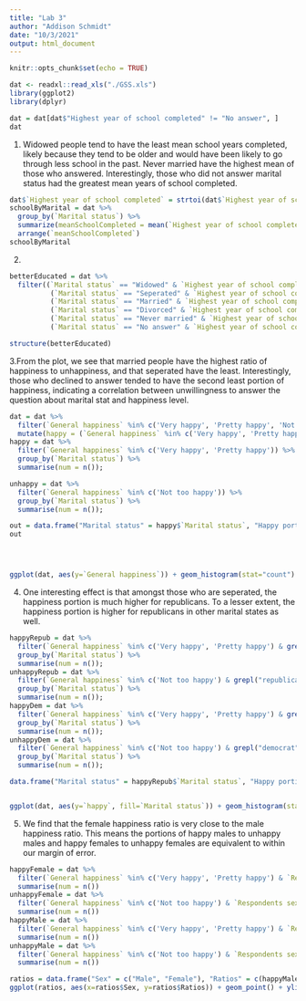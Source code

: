 ```yaml
---
title: "Lab 3"
author: "Addison Schmidt"
date: "10/3/2021"
output: html_document
---
```


```r
knitr::opts_chunk$set(echo = TRUE)
```

```r
dat <- readxl::read_xls("./GSS.xls")
library(ggplot2)
library(dplyr)
```

```r
dat = dat[dat$"Highest year of school completed" != "No answer", ]
dat
```

1. Widowed people tend to have the least mean school years completed, likely because they tend to be older and would have been
likely to go through less school in the past. Never married have the highest mean of those who answered. Interestingly, those who
did not answer marital status had the greatest mean years of school completed.
```r
dat$`Highest year of school completed` = strtoi(dat$`Highest year of school completed`)
schoolByMarital = dat %>% 
  group_by(`Marital status`) %>% 
  summarize(meanSchoolCompleted = mean(`Highest year of school completed`)) %>%
  arrange(`meanSchoolCompleted`)
schoolByMarital

```

2.
```r
betterEducated = dat %>% 
  filter((`Marital status` == "Widowed" & `Highest year of school completed` > 11.19825) | 
          (`Marital status` == "Seperated" & `Highest year of school completed` > 11.85580) |
          (`Marital status` == "Married" & `Highest year of school completed` > 12.96828) |
          (`Marital status` == "Divorced" & `Highest year of school completed` > 13.10582) |
          (`Marital status` == "Never married" & `Highest year of school completed` > 13.38954) |
          (`Marital status` == "No answer" & `Highest year of school completed` > 15.47826))

structure(betterEducated)
```
3.From the plot, we see that married people have the highest ratio of happiness to unhappiness, and that seperated have the least. Interestingly, those who declined to answer tended to have the second least portion of happiness, indicating a correlation between unwillingness to answer the question about marital stat and happiness level.
```r
dat = dat %>% 
  filter(`General happiness` %in% c('Very happy', 'Pretty happy', 'Not too happy'))  %>%
  mutate(happy = (`General happiness` %in% c('Very happy', 'Pretty happy')))
happy = dat %>% 
  filter(`General happiness` %in% c('Very happy', 'Pretty happy')) %>%
  group_by(`Marital status`) %>%
  summarise(num = n());

unhappy = dat %>% 
  filter(`General happiness` %in% c('Not too happy')) %>%
  group_by(`Marital status`) %>%
  summarise(num = n());

out = data.frame("Marital status" = happy$`Marital status`, "Happy portion" = happy$num / (happy$num + unhappy$num))
out




ggplot(dat, aes(y=`General happiness`)) + geom_histogram(stat="count") + facet_wrap(~`Marital status`)
```


4. One interesting effect is that amongst those who are seperated, the happiness portion is much higher for republicans. To a lesser extent, the happiness portion is higher for republicans in other marital states as well.
```r
happyRepub = dat %>% 
  filter(`General happiness` %in% c('Very happy', 'Pretty happy') & grepl("republican", `Political party affiliation`, fixed = TRUE)) %>%
  group_by(`Marital status`) %>%
  summarise(num = n());
unhappyRepub = dat %>% 
  filter(`General happiness` %in% c('Not too happy') & grepl("republican", `Political party affiliation`, fixed = TRUE)) %>%
  group_by(`Marital status`) %>%
  summarise(num = n());
happyDem = dat %>% 
  filter(`General happiness` %in% c('Very happy', 'Pretty happy') & grepl("democrat", `Political party affiliation`, fixed = TRUE)) %>%
  group_by(`Marital status`) %>%
  summarise(num = n());
unhappyDem = dat %>% 
  filter(`General happiness` %in% c('Not too happy') & grepl("democrat", `Political party affiliation`, fixed = TRUE)) %>%
  group_by(`Marital status`) %>%
  summarise(num = n());

data.frame("Marital status" = happyRepub$`Marital status`, "Happy portion republican" = happyRepub$num / (happyRepub$num + unhappyRepub$num), "Happy portion democrat" = happyDem$num / (happyDem$num + unhappyDem$num))


ggplot(dat, aes(y=`happy`, fill=`Marital status`)) + geom_histogram(stat="count", position="dodge") + facet_wrap(~`Political party affiliation`)
```
5. We find that the female happiness ratio is very close to the male happiness ratio. This means the portions of happy males to unhappy males and happy females to unhappy females are equivalent to within our margin of error.
```r
happyFemale = dat %>% 
  filter(`General happiness` %in% c('Very happy', 'Pretty happy') & `Respondents sex` == "Female") %>%
  summarise(num = n())
unhappyFemale = dat %>% 
  filter(`General happiness` %in% c('Not too happy') & `Respondents sex` == "Female") %>%
  summarise(num = n())
happyMale = dat %>% 
  filter(`General happiness` %in% c('Very happy', 'Pretty happy') & `Respondents sex` == "Male") %>%
  summarise(num = n())
unhappyMale = dat %>% 
  filter(`General happiness` %in% c('Not too happy') & `Respondents sex` == "Male") %>%
  summarise(num = n())

ratios = data.frame("Sex" = c("Male", "Female"), "Ratios" = c(happyMale$num / (happyMale$num + unhappyMale$num), happyFemale$num / (happyFemale$num + unhappyFemale$num)))
ggplot(ratios, aes(x=ratios$Sex, y=ratios$Ratios)) + geom_point() + ylim(0, 1)
```